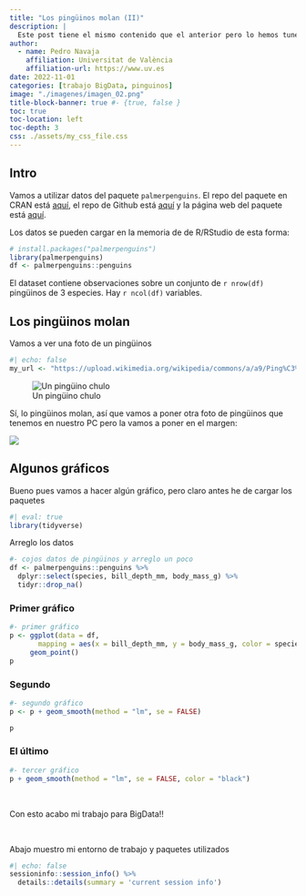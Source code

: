 ```yaml
---
title: "Los pingüinos molan (II)"
description: |
  Este post tiene el mismo contenido que el anterior pero lo hemos tuneado (de una forma un poco rara) con CSS, tambíen le hemos cambiado el thumbnail
author:
  - name: Pedro Navaja
    affiliation: Universitat de València
    affiliation-url: https://www.uv.es
date: 2022-11-01
categories: [trabajo BigData, pinguinos]
image: "./imagenes/imagen_02.png"
title-block-banner: true #- {true, false }
toc: true
toc-location: left
toc-depth: 3
css: ./assets/my_css_file.css
---
```




## Intro 

Vamos a utilizar datos del paquete `palmerpenguins`. El repo del paquete en CRAN está [aquí](https://cran.r-project.org/web/packages/palmerpenguins/index.html), el repo de Github está [aquí](https://github.com/allisonhorst/palmerpenguins) y la página web del paquete está [aquí](https://allisonhorst.github.io/palmerpenguins/).

Los datos se pueden cargar en la memoria de de R/RStudio de esta forma:

```r
# install.packages("palmerpenguins")
library(palmerpenguins)
df <- palmerpenguins::penguins
```


El dataset contiene observaciones sobre un conjunto de `r nrow(df)` pingüinos de 3 especies. Hay  `r ncol(df)` variables.

## Los pingüinos molan

Vamos a ver una foto de un pingüinos

```r
#| echo: false
my_url <- "https://upload.wikimedia.org/wikipedia/commons/a/a9/Ping%C3%BCinos.JPG?20090406212143"
```


![Un pingüino chulo](https://upload.wikimedia.org/wikipedia/commons/a/a9/Ping%C3%BCinos.JPG?20090406212143)



Sí, lo pingüinos molan, así que vamos a poner otra foto de pingüinos que tenemos en nuestro PC pero la vamos a poner en el margen:

::: {.column-margin}

![](./imagenes/imagen_01.png){fig-align="center"}

:::


## Algunos gráficos


Bueno pues vamos a hacer algún gráfico, pero claro antes he de cargar los paquetes

```r
#| eval: true
library(tidyverse)
```


Arreglo los datos

```r
#- cojos datos de pingüinos y arreglo un poco 
df <- palmerpenguins::penguins %>% 
  dplyr::select(species, bill_depth_mm, body_mass_g) %>% 
  tidyr::drop_na()
```

### Primer gráfico


```r
#- primer gráfico
p <- ggplot(data = df, 
       mapping = aes(x = bill_depth_mm, y = body_mass_g, color = species)) +
     geom_point()
p
```

### Segundo

```r
#- segundo gráfico
p <- p + geom_smooth(method = "lm", se = FALSE) 

p
```

### El último

```r
#- tercer gráfico
p + geom_smooth(method = "lm", se = FALSE, color = "black") 
```

<br>

Con esto acabo mi trabajo para BigData!!

<br>

Abajo muestro mi entorno de trabajo y paquetes utilizados

```r
#| echo: false
sessioninfo::session_info() %>% 
  details::details(summary = 'current session info') 
```

